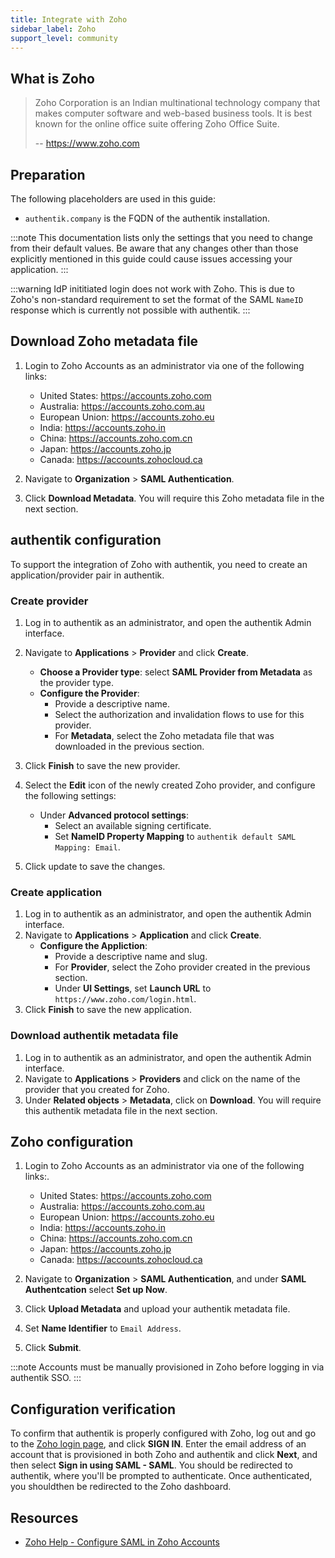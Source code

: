 ```yaml
---
title: Integrate with Zoho
sidebar_label: Zoho
support_level: community
---
```


## What is Zoho

> Zoho Corporation is an Indian multinational technology company that makes computer software and web-based business tools. It is best known for the online office suite offering Zoho Office Suite.
>
> -- https://www.zoho.com

## Preparation

The following placeholders are used in this guide:

- `authentik.company` is the FQDN of the authentik installation.

:::note
This documentation lists only the settings that you need to change from their default values. Be aware that any changes other than those explicitly mentioned in this guide could cause issues accessing your application.
:::

:::warning
IdP inititiated login does not work with Zoho. This is due to Zoho's non-standard requirement to set the format of the SAML `NameID` response which is currently not possible with authentik.
:::

## Download Zoho metadata file

1. Login to Zoho Accounts as an administrator via one of the following links:
    - United States: https://accounts.zoho.com
    - Australia: https://accounts.zoho.com.au
    - European Union: https://accounts.zoho.eu
    - India: https://accounts.zoho.in
    - China: https://accounts.zoho.com.cn
    - Japan: https://accounts.zoho.jp
    - Canada: https://accounts.zohocloud.ca

2. Navigate to **Organization** > **SAML Authentication**.
3. Click **Download Metadata**. You will require this Zoho metadata file in the next section.

## authentik configuration

To support the integration of Zoho with authentik, you need to create an application/provider pair in authentik.

### Create provider

1. Log in to authentik as an administrator, and open the authentik Admin interface.
2. Navigate to **Applications** > **Provider** and click **Create**.
    - **Choose a Provider type**: select **SAML Provider from Metadata** as the provider type.
    - **Configure the Provider**:
        - Provide a descriptive name.
        - Select the authorization and invalidation flows to use for this provider.
        - For **Metadata**, select the Zoho metadata file that was downloaded in the previous section.

3. Click **Finish** to save the new provider.
4. Select the **Edit** icon of the newly created Zoho provider, and configure the following settings:
    - Under **Advanced protocol settings**:
        - Select an available signing certificate.
        - Set **NameID Property Mapping** to `authentik default SAML Mapping: Email`.

5. Click update to save the changes.

### Create application

1. Log in to authentik as an administrator, and open the authentik Admin interface.
2. Navigate to **Applications** > **Application** and click **Create**.
    - **Configure the Appliction**:
        - Provide a descriptive name and slug.
        - For **Provider**, select the Zoho provider created in the previous section.
        - Under **UI Settings**, set **Launch URL** to `https://www.zoho.com/login.html`.
3. Click **Finish** to save the new application.

### Download authentik metadata file

1. Log in to authentik as an administrator, and open the authentik Admin interface.
2. Navigate to **Applications** > **Providers** and click on the name of the provider that you created for Zoho.
3. Under **Related objects** > **Metadata**, click on **Download**. You will require this authentik metadata file in the next section.

## Zoho configuration

1. Login to Zoho Accounts as an administrator via one of the following links:.
    - United States: https://accounts.zoho.com
    - Australia: https://accounts.zoho.com.au
    - European Union: https://accounts.zoho.eu
    - India: https://accounts.zoho.in
    - China: https://accounts.zoho.com.cn
    - Japan: https://accounts.zoho.jp
    - Canada: https://accounts.zohocloud.ca

2. Navigate to **Organization** > **SAML Authentication**, and under **SAML Authentcation** select **Set up Now**.
3. Click **Upload Metadata** and upload your authentik metadata file.
4. Set **Name Identifier** to `Email Address`.
5. Click **Submit**.

:::note
Accounts must be manually provisioned in Zoho before logging in via authentik SSO.
:::

## Configuration verification

To confirm that authentik is properly configured with Zoho, log out and go to the [Zoho login page](https://www.zoho.com/login.html), and click **SIGN IN**. Enter the email address of an account that is provisioned in both Zoho and authentik and click **Next**, and then select **Sign in using SAML - SAML**. You should be redirected to authentik, where you'll be prompted to authenticate. Once authenticated, you shouldthen be redirected to the Zoho dashboard.

## Resources

- [Zoho Help - Configure SAML in Zoho Accounts](https://help.zoho.com/portal/en/kb/accounts/manage-your-organization/saml/articles/configure-saml-in-zoho-accounts#Configure_SAML_in_your_IdP_using_Zohos_Metadata)
